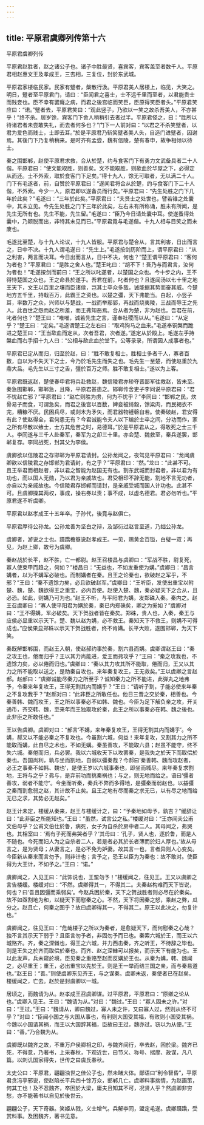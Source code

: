 ```yaml
---
---
---
```

title: 平原君虞卿列传第十六
---

平原君虞卿列传

平原君赵胜者，赵之诸公子也。诸子中胜最贤，喜宾客，宾客盖至者数千人。平原君相赵惠文王及孝成王，三去相，三复位，封於东武城。

平原君家楼临民家。民家有躄者，槃散行汲。平原君美人居楼上，临见，大笑之。明日，躄者至平原君门，请曰：“臣闻君之喜士，士不远千里而至者，以君能贵士而贱妾也。臣不幸有罢癃之病，而君之後宫临而笑臣，臣原得笑臣者头。”平原君笑应曰：“诺。”躄者去，平原君笑曰：“观此竖子，乃欲以一笑之故杀吾美人，不亦甚乎！”终不杀。居岁馀，宾客门下舍人稍稍引去者过半。平原君怪之，曰：“胜所以待诸君者未尝敢失礼，而去者何多也？”门下一人前对曰：“以君之不杀笑躄者，以君为爱色而贱士，士即去耳。”於是平原君乃斩笑躄者美人头，自造门进躄者，因谢焉。其後门下乃复稍稍来。是时齐有孟尝，魏有信陵，楚有春申，故争相倾以待士。

秦之围邯郸，赵使平原君求救，合从於楚，约与食客门下有勇力文武备具者二十人偕。平原君曰：“使文能取胜，则善矣。文不能取胜，则歃血於华屋之下，必得定从而还。士不外索，取於食客门下足矣。”得十九人，馀无可取者，无以满二十人。门下有毛遂者，前，自赞於平原君曰：“遂闻君将合从於楚，约与食客门下二十人偕，不外索。今少一人，原君即以遂备员而行矣。”平原君曰：“先生处胜之门下几年於此矣？”毛遂曰：“三年於此矣。”平原君曰：“夫贤士之处世也，譬若锥之处囊中，其末立见。今先生处胜之门下三年於此矣，左右未有所称诵，胜未有所闻，是先生无所有也。先生不能，先生留。”毛遂曰：“臣乃今日请处囊中耳。使遂蚤得处囊中，乃颖脱而出，非特其末见而已。”平原君竟与毛遂偕。十九人相与目笑之而未废也。

毛遂比至楚，与十九人论议，十九人皆服。平原君与楚合从，言其利害，日出而言之，日中不决。十九人谓毛遂曰：“先生上。”毛遂按剑历阶而上，谓平原君曰：“从之利害，两言而决耳。今日出而言从，日中不决，何也？”楚王谓平原君曰：“客何为者也？”平原君曰：“是胜之舍人也。”楚王叱曰：“胡不下！吾乃与而君言，汝何为者也！”毛遂按剑而前曰：“王之所以叱遂者，以楚国之众也。今十步之内，王不得恃楚国之众也，王之命县於遂手。吾君在前，叱者何也？且遂闻汤以七十里之地王天下，文王以百里之壤而臣诸侯，岂其士卒众多哉，诚能据其势而奋其威。今楚地方五千里，持戟百万，此霸王之资也。以楚之彊，天下弗能当。白起，小竖子耳，率数万之众，兴师以与楚战，一战而举鄢郢，再战而烧夷陵，三战而辱王之先人。此百世之怨而赵之所羞，而王弗知恶焉。合从者为楚，非为赵也。吾君在前，叱者何也？”楚王曰：“唯唯，诚若先生之言，谨奉社稷而以从。”毛遂曰：“从定乎？”楚王曰：“定矣。”毛遂谓楚王之左右曰：“取鸡狗马之血来。”毛遂奉铜槃而跪进之楚王曰：“王当歃血而定从，次者吾君，次者遂。”遂定从於殿上。毛遂左手持槃血而右手招十九人曰：“公相与歃此血於堂下。公等录录，所谓因人成事者也。”

平原君已定从而归，归至於赵，曰：“胜不敢复相士。胜相士多者千人，寡者百数，自以为不失天下之士，今乃於毛先生而失之也。毛先生一至楚，而使赵重於九鼎大吕。毛先生以三寸之舌，彊於百万之师。胜不敢复相士。”遂以为上客。

平原君既返赵，楚使春申君将兵赴救赵，魏信陵君亦矫夺晋鄙军往救赵，皆未至。秦急围邯郸，邯郸急，且降，平原君甚患之。邯郸传舍吏子李同说平原君曰：“君不忧赵亡邪？”平原君曰：“赵亡则胜为虏，何为不忧乎？”李同曰：“邯郸之民，炊骨易子而食，可谓急矣，而君之後宫以百数，婢妾被绮縠，馀粱肉，而民褐衣不完，糟糠不厌。民困兵尽，或剡木为矛矢，而君器物锺磬自若。使秦破赵，君安得有此？使赵得全，君何患无有？今君诚能令夫人以下编於士卒之间，分功而作，家之所有尽散以飨士，士方其危苦之时，易德耳。”於是平原君从之，得敢死之士三千人。李同遂与三千人赴秦军，秦军为之卻三十里。亦会楚、魏救至，秦兵遂罢，邯郸复存。李同战死，封其父为李侯。

虞卿欲以信陵君之存邯郸为平原君请封。公孙龙闻之，夜驾见平原君曰：“龙闻虞卿欲以信陵君之存邯郸为君请封，有之乎？”平原君曰：“然。”龙曰：“此甚不可。且王举君而相赵者，非以君之智能为赵国无有也。割东武城而封君者，非以君为有功也，而以国人无勋，乃以君为亲戚故也。君受相印不辞无能，割地不言无功者，亦自以为亲戚故也。今信陵君存邯郸而请封，是亲戚受城而国人计功也。此甚不可。且虞卿操其两权，事成，操右券以责；事不成，以虚名德君。君必勿听也。”平原君遂不听虞卿。

平原君以赵孝成王十五年卒。子孙代，後竟与赵俱亡。

平原君厚待公孙龙。公孙龙善为坚白之辩，及邹衍过赵言至道，乃绌公孙龙。

虞卿者，游说之士也。蹑蹻檐簦说赵孝成王。一见，赐黄金百镒，白璧一双；再见，为赵上卿，故号为虞卿。

秦赵战於长平，赵不胜，亡一都尉。赵王召楼昌与虞卿曰：“军战不胜，尉复死，寡人使束甲而趋之，何如？”楼昌曰：“无益也，不如发重使为媾。”虞卿曰：“昌言媾者，以为不媾军必破也。而制媾者在秦。且王之论秦也，欲破赵之军乎，不邪？”王曰：“秦不遗馀力矣，必且欲破赵军。”虞卿曰：“王听臣，发使出重宝以附楚、魏，楚、魏欲得王之重宝，必内吾使。赵使入楚、魏，秦必疑天下之合从，且必恐。如此，则媾乃可为也。”赵王不听，与平阳君为媾，发郑硃入秦。秦内之。赵王召虞卿曰：“寡人使平阳君为媾於秦，秦已内郑硃矣，卿之为奚如？”虞卿对曰：“王不得媾，军必破矣。天下贺战者皆在秦矣。郑硃，贵人也，入秦，秦王与应侯必显重以示天下。楚、魏以赵为媾，必不救王。秦知天下不救王，则媾不可得成也。”应侯果显郑硃以示天下贺战胜者，终不肯媾。长平大败，遂围邯郸，为天下笑。

秦既解邯郸围，而赵王入朝，使赵郝约事於秦，割六县而媾。虞卿谓赵王曰：“秦之攻王也，倦而归乎？王以其力尚能进，爱王而弗攻乎？”王曰：“秦之攻我也，不遗馀力矣，必以倦而归也。”虞卿曰：“秦以其力攻其所不能取，倦而归，王又以其力之所不能取以送之，是助秦自攻也。来年秦复攻王，王无救矣。”王以虞卿之言赵郝。赵郝曰：“虞卿诚能尽秦力之所至乎？诚知秦力之所不能进，此弹丸之地弗予，令秦来年复攻王，王得无割其内而媾乎？”王曰：“请听子割，子能必使来年秦之不复攻我乎？”赵郝对曰：“此非臣之所敢任也。他日三晋之交於秦，相善也。今秦善韩、魏而攻王，王之所以事秦必不如韩、魏也。今臣为足下解负亲之攻，开关通币，齐交韩、魏，至来年而王独取攻於秦，此王之所以事秦必在韩、魏之後也。此非臣之所敢任也。”

王以告虞卿。虞卿对曰：“郝言‘不媾，来年秦复攻王，王得无割其内而媾乎’。今媾，郝又以不能必秦之不复攻也。今虽割六城，何益！来年复攻，又割其力之所不能取而媾，此自尽之术也，不如无媾。秦虽善攻，不能取六县；赵虽不能守，终不失六城。秦倦而归，兵必罢。我以六城收天下以攻罢秦，是我失之於天下而取偿於秦也。吾国尚利，孰与坐而割地，自弱以彊秦哉？今郝曰‘秦善韩、魏而攻赵者，必王之事秦不如韩、魏也’，是使王岁以六城事秦也，即坐而城尽。来年秦复求割地，王将与之乎？弗与，是弃前功而挑秦祸也；与之，则无地而给之。语曰‘彊者善攻，弱者不能守’。今坐而听秦，秦兵不弊而多得地，是彊秦而弱赵也。以益彊之秦而割愈弱之赵，其计故不止矣。且王之地有尽而秦之求无已，以有尽之地而给无已之求，其势必无赵矣。”

赵王计未定，楼缓从秦来，赵王与楼缓计之，曰：“予秦地如毋予，孰吉？”缓辞让曰：“此非臣之所能知也。”王曰：“虽然，试言公之私。”楼缓对曰：“王亦闻夫公甫文伯母乎？公甫文伯仕於鲁，病死，女子为自杀於房中者二人。其母闻之，弗哭也。其相室曰：‘焉有子死而弗哭者乎？’其母曰：‘孔子，贤人也，逐於鲁，而是人不随也。今死而妇人为之自杀者二人，若是者必其於长者薄而於妇人厚也。’故从母言之，是为贤母；从妻言之，是必不免为妒妻。故其言一也，言者异则人心变矣。今臣新从秦来而言勿予，则非计也；言予之，恐王以臣为为秦也：故不敢对。使臣得为大王计，不如予之。”王曰：“诺。”

虞卿闻之，入见王曰：“此饰说也，王蜰勿予！”楼缓闻之，往见王。王又以虞卿之言告楼缓。楼缓对曰：“不然。虞卿得其一，不得其二。夫秦赵构难而天下皆说，何也？曰‘吾且因彊而乘弱矣’。今赵兵困於秦，天下之贺战胜者则必尽在於秦矣。故不如亟割地为和，以疑天下而慰秦之心。不然，天下将因秦之怒，乘赵之弊，瓜分之。赵且亡，何秦之图乎？故曰虞卿得其一，不得其二。原王以此决之，勿复计也。”

虞卿闻之，往见王曰：“危哉楼子之所以为秦者，是愈疑天下，而何慰秦之心哉？独不言其示天下弱乎？且臣言勿予者，非固勿予而已也。秦索六城於王，而王以六城赂齐。齐，秦之深雠也，得王之六城，并力西击秦，齐之听王，不待辞之毕也。则是王失之於齐而取偿於秦也。而齐、赵之深雠可以报矣，而示天下有能为也。王以此发声，兵未窥於境，臣见秦之重赂至赵而反媾於王也。从秦为媾，韩、魏闻之，必尽重王；重王，必出重宝以先於王。则是王一举而结三国之亲，而与秦易道也。”赵王曰：“善。”则使虞卿东见齐王，与之谋秦。虞卿未返，秦使者已在赵矣。楼缓闻之，亡去。赵於是封虞卿以一城。

居顷之，而魏请为从。赵孝成王召虞卿谋。过平原君，平原君曰：“原卿之论从也。”虞卿入见王。王曰：“魏请为从。”对曰：“魏过。”王曰：“寡人固未之许。”对曰：“王过。”王曰：“魏请从，卿曰魏过，寡人未之许，又曰寡人过，然则从终不可乎？”对曰：“臣闻小国之与大国从事也，有利则大国受其福，有败则小国受其祸。今魏以小国请其祸，而王以大国辞其福，臣故曰王过，魏亦过。窃以为从便。”王曰：“善。”乃合魏为从。

虞卿既以魏齐之故，不重万户侯卿相之印，与魏齐间行，卒去赵，困於梁。魏齐已死，不得意，乃著书，上采春秋，下观近世，曰节义、称号、揣摩、政谋，凡八篇。以刺讥国家得失，世传之曰虞氏春秋。

太史公曰：平原君，翩翩浊世之佳公子也，然未睹大体。鄙语曰“利令智昏”，平原君贪冯亭邪说，使赵陷长平兵四十馀万众，邯郸几亡。虞卿料事揣情，为赵画策，何其工也！及不忍魏齐，卒困於大梁，庸夫且知其不可，况贤人乎？然虞卿非穷愁，亦不能著书以自见於後世云。

翩翩公子，天下奇器。笑姬从戮，义士增气。兵解李同，盟定毛遂。虞卿蹑蹻，受赏料事。及困魏齐，著书见意。

